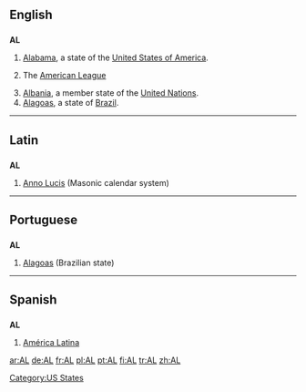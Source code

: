 {{see|Appendix:Variations of "al"}}

==English==

==={{abbreviation}}===
'''AL'''

# [[Alabama]], a state of the [[United States of America]].
# {{baseball}} The [[American League]]
# [[Albania]], a member state of the [[United Nations]].
#[[Alagoas]], a state of [[Brazil]].
[[Category:US States]]

----

==Latin==

==={{abbreviation}}===
'''AL'''

# [[Anno Lucis]] (Masonic calendar system)

----

==Portuguese==

==={{abbreviation}}===
'''AL'''

# [[Alagoas]] (Brazilian state)

----

==Spanish==

==={{abbreviation}}===
'''AL'''

# [[América Latina]]

[[ar:AL]]
[[de:AL]]
[[fr:AL]]
[[pl:AL]]
[[pt:AL]]
[[fi:AL]]
[[tr:AL]]
[[zh:AL]]